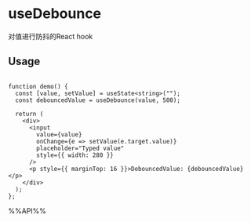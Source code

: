 # useDebounce

对值进行防抖的React hook


## Usage

```tsx live

function demo() {
  const [value, setValue] = useState<string>("");
  const debouncedValue = useDebounce(value, 500);

  return (
    <div>
      <input
        value={value}
        onChange={e => setValue(e.target.value)}
        placeholder="Typed value"
        style={{ width: 280 }}
      />
      <p style={{ marginTop: 16 }}>DebouncedValue: {debouncedValue}</p>
    </div>
  );
};

```

%%API%%